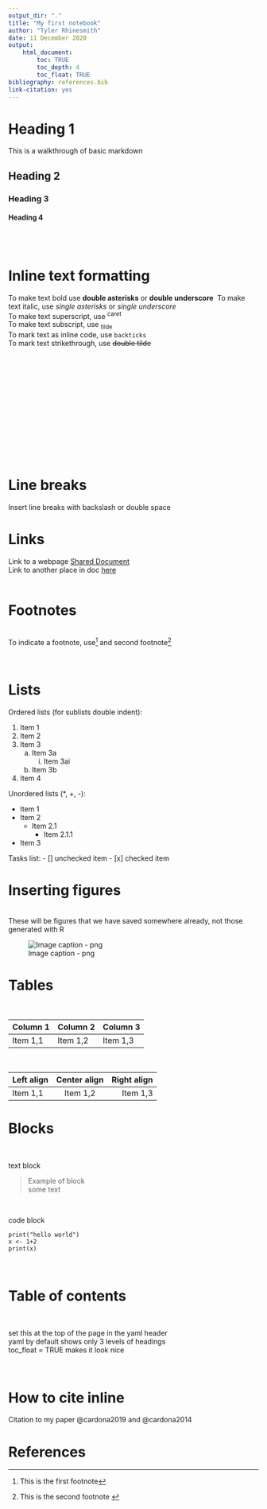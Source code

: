 ```yaml
---
output_dir: "."
title: "My first notebook"
author: "Tyler Rhinesmith"
date: 11 December 2020
output:
    html_document:
        toc: TRUE
        toc_depth: 4
        toc_float: TRUE
bibliography: references.bib
link-citation: yes
---
```


<!-- This is a comment -->

<!-- Headings -->


# Heading 1 {#heading1label}
This is a walkthrough of basic markdown

## Heading 2

### Heading 3

#### Heading 4
\
\

# Inline text formatting
To make text bold use **double asterisks** or __double underscore__\ <!-- "\" breaks line -->
To make text italic, use *single asterisks* or _single underscore_\
To make text superscript, use ^caret^\
To make text subscript, use ~tilde~\
To mark text as inline code, use `backticks`\
To mark text strikethrough, use ~~double tilde~~\
\
\
\
\
\
\
\
\
\
\
\
\
\


# Line breaks
Insert line breaks with backslash or double space\

# Links
Link to a webpage [Shared Document](https://docs.google.com/document/d/1N8gPLlwWvviLO4S4v5DgsZrafEeV2r4IeHu3KHDrWNc/edit#)\
Link to another place in doc [here](#heading1label)\
\

# Footnotes
\
To indicate a footnote, use[^1] and second footnote[^2]

[^1]: This is the first footnote
[^2]: This is the second footnote <!-- These don't need to go at end of doc -->

\

# Lists

Ordered lists (for sublists double indent):

1. Item 1
2. Item 2
3. Item 3
    a. Item 3a
        i. Item 3ai
    b. Item 3b
4. Item 4
\

Unordered lists (*, +, -):

- Item 1
- Item 2
    - Item 2.1
        - Item 2.1.1
- Item 3
\

Tasks list: <!-- these are only correctly rendered in github -->
- [] unchecked item
- [x] checked item
\

# Inserting figures
\
These will be figures that we have saved somewhere already, not those generated with R
\

![Image caption - png](figs/plot_weight_hindfoot_smooth.png)

# Tables
\


| Column 1 | Column 2 | Column 3 |
|----------|----------|----------|
| Item 1,1 | Item 1,2 | Item 1,3 |

\

| Left align | Center align | Right align |
|:-----------|:------------:|------------:|
| Item 1,1   | Item 1,2     | Item 1,3    |


# Blocks
\

text block\

> Example of block\
> some text

\

code block\

```
print("hello world")
x <- 1+2
print(x)
```

\

# Table of contents

\

set this at the top of the page in the yaml header\
yaml by default shows only 3 levels of headings\
toc_float = TRUE makes it look nice\

\

# How to cite inline

Citation to my paper @cardona2019 and @cardona2014

# References







